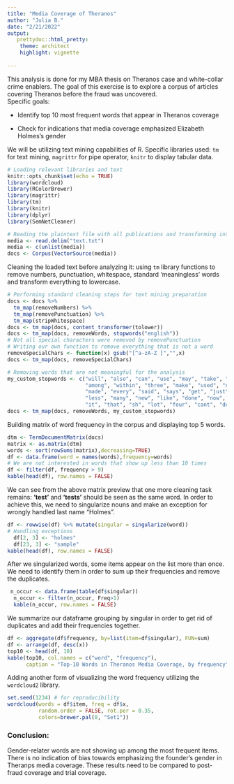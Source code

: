 ---
title: "Media Coverage of Theranos"
author: "Julia B."
date: "2/21/2022"
output:  
   prettydoc::html_pretty:
    theme: architect
    highlight: vignette
   
---

This analysis is done for my MBA thesis on Theranos case and white-collar crime enablers. The goal of this exercise is to explore a corpus of articles covering Theranos before the fraud was uncovered.  
Specific goals:

- Identify top 10 most frequent words that appear in Theranos coverage

- Check for indications that media coverage emphasized Elizabeth Holmes's gender

We will be utilizing text mining capabilities of R. Specific libraries used: `tm` for text mining, `magrittr` for pipe operator, `knitr` to display tabular data. 
```{r setup, include = FALSE}
# Loading relevant libraries and text
knitr::opts_chunk$set(echo = TRUE)
library(wordcloud)
library(RColorBrewer)
library(magrittr)
library(tm)
library(knitr)
library(dplyr)
library(SemNetCleaner)

```

```{r read}
# Reading the plaintext file with all publications and transforming into corpus
media <- read.delim("text.txt")
media <- c(unlist(media))
docs <- Corpus(VectorSource(media))
```


Cleaning the loaded text before analyzing it: using `tm` library functions to remove numbers, punctuation, whitespace, standard 'meaningless' words and transform everything to lowercase.

```{r clean, warning = FALSE, message = FALSE}
# Performing standard cleaning steps for text mining preparation
docs <- docs %>%
  tm_map(removeNumbers) %>%
  tm_map(removePunctuation) %>%
  tm_map(stripWhitespace)
docs <- tm_map(docs, content_transformer(tolower))
docs <- tm_map(docs, removeWords, stopwords("english"))
# Not all special characters were removed by removePunctuation
# Writing our own function to remove everything that is not a word
removeSpecialChars <- function(x) gsub("[^a-zA-Z ]","",x)
docs <- tm_map(docs, removeSpecialChars)

# Removing words that are not meaningful for the analysis
my_custom_stopwords <- c("will", "also", "can", "use", "may", "take", "one", "two", 
                         "among", "within", "three", "make", "used", "need", "since", 
                         "made", "every", "said", "says", "get", "just", "told", "much", 
                         "less", "many", "new", "like", "done", "now", "run", "say", "its",
                         "it", "that", "sh", "lot", "four", "cant", "dont")
docs <- tm_map(docs, removeWords, my_custom_stopwords)

```

Building matrix of word frequency in the corpus and displaying top 5 words.

```{r matrix, warning = FALSE, message = FALSE}
dtm <- TermDocumentMatrix(docs) 
matrix <- as.matrix(dtm) 
words <- sort(rowSums(matrix),decreasing=TRUE) 
df <- data.frame(word = names(words),frequency=words)
# We are not interested in words that show up less than 10 times
df <- filter(df, frequency > 9)
kable(head(df), row.names = FALSE)
```
We can see from the above matrix preview that one more cleaning task remains: __'test'__ and __'tests'__ should be seen as the same word. In order to achieve this, we need to singularize nouns and make an exception for wrongly handled last name "Holmes".

```{r singul, warning = FALSE, message = FALSE}
df <- rowwise(df) %>% mutate(singular = singularize(word)) 
# Handling exceptions
  df[2, 3] <- "holmes"
  df[23, 3] <- "sample"
kable(head(df), row.names = FALSE)

```

After we singularized words, some items appear on the list more than once. We need to identify them in order to sum up their frequencies and remove the duplicates.
```{r occur, warning = FALSE, message = FALSE}
 n_occur <- data.frame(table(df$singular)) 
  n_occur <- filter(n_occur, Freq>1)
  kable(n_occur, row.names = FALSE)
```
We summarize our dataframe grouping by singular in order to get rid of duplicates and add their frequencies together.
```{r}
df <- aggregate(df$frequency, by=list(item=df$singular), FUN=sum) 
df <- arrange(df, desc(x))
top10 <- head(df, 10)
kable(top10, col.names = c("word", "frequency"), 
      caption = "Top-10 Words in Theranos Media Coverage, by frequency")
```
Adding another form of visualizing the word frequency utilizing the `wordcloud2` library.

```{r}
set.seed(1234) # for reproducibility 
wordcloud(words = df$item, freq = df$x,
          random.order = FALSE, rot.per = 0.35,
          colors=brewer.pal(8, "Set1"))
```
  
  
### Conclusion:
Gender-relater words are not showing up among the most frequent items. There is no indication of bias towards emphasizing the founder's gender in Theranps media coverage. These results need to be compared to post-fraud coverage and trial coverage.

